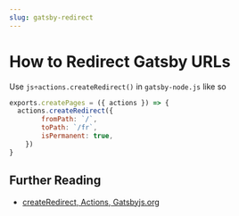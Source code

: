 ```yaml
---
slug: gatsby-redirect
---
```


# How to Redirect Gatsby URLs

Use `js÷actions.createRedirect()` in `gatsby-node.js` like so

```js
exports.createPages = ({ actions }) => {
  actions.createRedirect({
		fromPath: `/`,
		toPath: `/fr`,
		isPermanent: true,
	})
}
```

## Further Reading

- [createRedirect, Actions, Gatsbyjs.org](https://www.gatsbyjs.org/docs/actions/#createRedirect)
